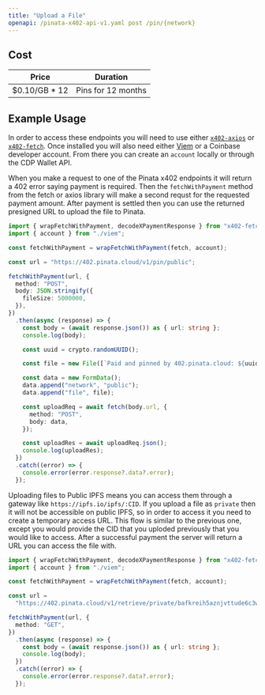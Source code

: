 ```yaml
---
title: "Upload a File"
openapi: /pinata-x402-api-v1.yaml post /pin/{network}
---
```


## Cost

| Price          | Duration           |
| -------------- | ------------------ |
| $0.10/GB \* 12 | Pins for 12 months |

## Example Usage

In order to access these endpoints you will need to use either [`x402-axios`](https://www.npmjs.com/package/x402-axios) or [`x402-fetch`](https://www.npmjs.com/package/x402-fetch). Once installed you will also need either [Viem](https://viem.sh) or a Coinbase developer account. From there you can create an `account` locally or through the CDP Wallet API.

When you make a request to one of the Pinata x402 endpoints it will return a 402 error saying payment is required. Then the `fetchWithPayment` method from the fetch or axios library will make a second requst for the requested payment amount. After payment is settled then you can use the returned presigned URL to upload the file to Pinata.

```typescript
import { wrapFetchWithPayment, decodeXPaymentResponse } from "x402-fetch";
import { account } from "./viem";

const fetchWithPayment = wrapFetchWithPayment(fetch, account);

const url = "https://402.pinata.cloud/v1/pin/public";

fetchWithPayment(url, {
  method: "POST",
  body: JSON.stringify({
    fileSize: 5000000,
  }),
})
  .then(async (response) => {
    const body = (await response.json()) as { url: string };
    console.log(body);

    const uuid = crypto.randomUUID();

    const file = new File([`Paid and pinned by 402.pinata.cloud: ${uuid}`], "file.txt");

    const data = new FormData();
    data.append("network", "public");
    data.append("file", file);

    const uploadReq = await fetch(body.url, {
      method: "POST",
      body: data,
    });

    const uploadRes = await uploadReq.json();
    console.log(uploadRes);
  })
  .catch((error) => {
    console.error(error.response?.data?.error);
  });
```

Uploading files to Public IPFS means you can access them through a gateway like `https://ipfs.io/ipfs/:CID`. If you upload a file as `private` then it will not be accessible on public IPFS, so in order to access it you need to create a temporary access URL. This flow is similar to the previous one, except you would provide the CID that you uploded previously that you would like to access. After a successful payment the server will return a URL you can access the file with.

```typescript
import { wrapFetchWithPayment, decodeXPaymentResponse } from "x402-fetch";
import { account } from "./viem";

const fetchWithPayment = wrapFetchWithPayment(fetch, account);

const url =
  "https://402.pinata.cloud/v1/retrieve/private/bafkreih5aznjvttude6c3wbvqeebb6rlx5wkbzyppv7garjiubll2ceym4";

fetchWithPayment(url, {
  method: "GET",
})
  .then(async (response) => {
    const body = (await response.json()) as { url: string };
    console.log(body);
  })
  .catch((error) => {
    console.error(error.response?.data?.error);
  });
```
